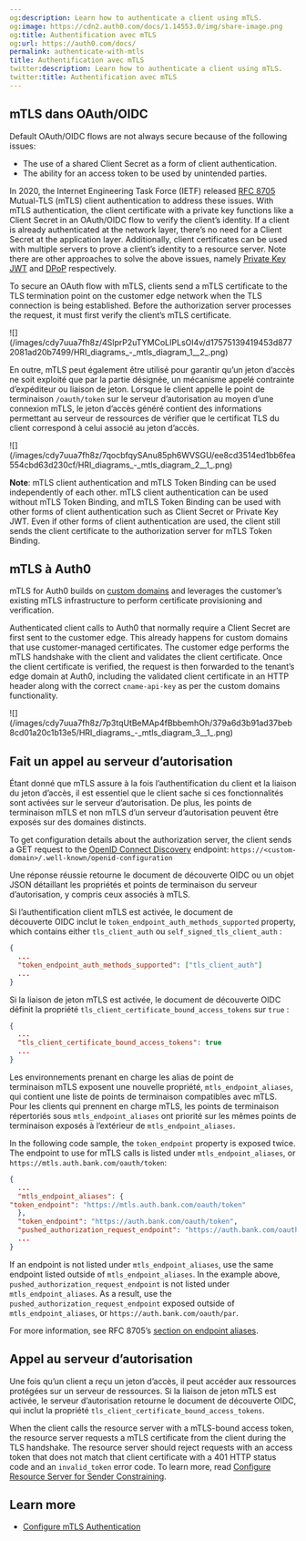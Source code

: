```yaml
---
og:description: Learn how to authenticate a client using mTLS.
og:image: https://cdn2.auth0.com/docs/1.14553.0/img/share-image.png
og:title: Authentification avec mTLS
og:url: https://auth0.com/docs/
permalink: authenticate-with-mtls
title: Authentification avec mTLS
twitter:description: Learn how to authenticate a client using mTLS.
twitter:title: Authentification avec mTLS
---
```


## mTLS dans OAuth/OIDC

Default <Tooltip tip="OAuth 2.0: Authorization framework that defines authorization protocols and workflows." cta="View Glossary" href="/docs/glossary?term=OAuth">OAuth</Tooltip>/OIDC flows are not always secure because of the following issues:

* The use of a shared <Tooltip tip="Client Secret: Secret used by a client (application) to authenticate with the Authorization Server; it should be known to only the client and the Authorization Server and must be sufficiently random to not be guessable." cta="View Glossary" href="/docs/glossary?term=Client+Secret">Client Secret</Tooltip> as a form of client authentication.
* The ability for an <Tooltip tip="Access Token: Authorization credential, in the form of an opaque string or JWT, used to access an API." cta="View Glossary" href="/docs/glossary?term=access+token">access token</Tooltip> to be used by unintended parties.

In 2020, the Internet Engineering Task Force (IETF) released [RFC 8705](https://www.rfc-editor.org/rfc/rfc8705) Mutual-TLS (mTLS) client authentication to address these issues. With mTLS authentication, the client certificate with a private key functions like a Client Secret in an OAuth/OIDC flow to verify the client’s identity. If a client is already authenticated at the network layer, there’s no need for a Client Secret at the application layer. Additionally, client certificates can be used with multiple servers to prove a client’s identity to a <Tooltip tip="Resource Server: Server hosting protected resources. Resource servers accept and respond to protected resource requests." cta="View Glossary" href="/docs/glossary?term=resource+server">resource server</Tooltip>. Note there are other approaches to solve the above issues, namely [Private Key JWT](/docs/get-started/authentication-and-authorization-flow/authenticate-with-private-key-jwt) and [DPoP](https://datatracker.ietf.org/doc/html/rfc9449) respectively.

To secure an OAuth flow with mTLS, clients send a mTLS certificate to the TLS termination point on the customer edge network when the TLS connection is being established. Before the <Tooltip tip="Authorization Server: Centralized server that contributes to defining the boundaries of a user’s access. For example, your authorization server can control the data, tasks, and features available to a user." cta="View Glossary" href="/docs/glossary?term=authorization+server">authorization server</Tooltip> processes the request, it must first verify the client’s mTLS certificate.

<Frame>![](/images/cdy7uua7fh8z/4SlprP2uTYMCoLIPLsOl4v/d17575139419453d8772081ad20b7499/HRI_diagrams_-_mtls_diagram_1__2_.png)</Frame>

En outre, mTLS peut également être utilisé pour garantir qu’un jeton d’accès ne soit exploité que par la partie désignée, un mécanisme appelé contrainte d’expéditeur ou liaison de jeton. Lorsque le client appelle le point de terminaison `/oauth/token` sur le serveur d’autorisation au moyen d’une connexion mTLS, le jeton d’accès généré contient des informations permettant au serveur de ressources de vérifier que le certificat TLS du client correspond à celui associé au jeton d’accès.

<Frame>![](/images/cdy7uua7fh8z/7qocbfqySAnu85ph6WVSGU/ee8cd3514ed1bb6fea554cbd63d230cf/HRI_diagrams_-_mtls_diagram_2__1_.png)</Frame>

**Note**: mTLS client authentication and mTLS Token Binding can be used independently of each other. mTLS client authentication can be used without mTLS Token Binding, and mTLS Token Binding can be used with other forms of client authentication such as Client Secret or Private Key <Tooltip tip="JSON Web Token (JWT): Standard ID Token format (and often Access Token format) used to represent claims securely between two parties." cta="View Glossary" href="/docs/glossary?term=JWT">JWT</Tooltip>. Even if other forms of client authentication are used, the client still sends the client certificate to the authorization server for mTLS Token Binding.

## mTLS à Auth0

mTLS for Auth0 builds on [custom domains](/docs/customize/custom-domains) and leverages the customer’s existing mTLS infrastructure to perform certificate provisioning and verification.

Authenticated client calls to Auth0 that normally require a Client Secret are first sent to the customer edge. This already happens for <Tooltip tip="Custom Domain: Third-party domain with a specialized, or vanity, name." cta="View Glossary" href="/docs/glossary?term=custom+domains">custom domains</Tooltip> that use customer-managed certificates. The customer edge performs the mTLS handshake with the client and validates the client certificate. Once the client certificate is verified, the request is then forwarded to the tenant’s edge domain at Auth0, including the validated client certificate in an HTTP header along with the correct `cname-api-key` as per the custom domains functionality.

<Frame>![](/images/cdy7uua7fh8z/7p3tqUtBeMAp4fBbbemhOh/379a6d3b91ad37beb8cd01a20c1b13e5/HRI_diagrams_-_mtls_diagram_3__1_.png)</Frame>

## Fait un appel au serveur d’autorisation

Étant donné que mTLS assure à la fois l’authentification du client et la liaison du jeton d’accès, il est essentiel que le client sache si ces fonctionnalités sont activées sur le serveur d’autorisation. De plus, les points de terminaison mTLS et non mTLS d’un serveur d’autorisation peuvent être exposés sur des domaines distincts.

To get configuration details about the authorization server, the client sends a GET request to the [OpenID Connect Discovery](https://openid.net/specs/openid-connect-discovery-1_0.html) endpoint: `https://<custom-domain>/.well-known/openid-configuration`

Une réponse réussie retourne le document de découverte OIDC ou un objet JSON détaillant les propriétés et points de terminaison du serveur d’autorisation, y compris ceux associés à mTLS.

Si l’authentification client mTLS est activée, le document de découverte OIDC inclut le `token_endpoint_auth_methods_supported` property, which contains either `tls_client_auth` ou `self_signed_tls_client_auth` :

```json lines
{
  ...
  "token_endpoint_auth_methods_supported": ["tls_client_auth"]
  ...
}
```






Si la liaison de jeton mTLS est activée, le document de découverte OIDC définit la propriété `tls_client_certificate_bound_access_tokens` sur `true` :

```json lines
{
  ...
  "tls_client_certificate_bound_access_tokens": true
  ...
}
```






Les environnements prenant en charge les alias de point de terminaison mTLS exposent une nouvelle propriété, `mtls_endpoint_aliases`, qui contient une liste de points de terminaison compatibles avec mTLS. Pour les clients qui prennent en charge mTLS, les points de terminaison répertoriés sous `mtls_endpoint_aliases` ont priorité sur les mêmes points de terminaison exposés à l’extérieur de `mtls_endpoint_aliases`.

In the following code sample, the `token_endpoint` property is exposed twice. The endpoint to use for mTLS calls is listed under `mtls_endpoint_aliases`, or `https://mtls.auth.bank.com/oauth/token`:

```json lines
{
  ...
  "mtls_endpoint_aliases": {
"token_endpoint": "https://mtls.auth.bank.com/oauth/token"
  },
  "token_endpoint": "https://auth.bank.com/oauth/token",
  "pushed_authorization_request_endpoint": "https://auth.bank.com/oauth/par",
  ...
}
```






If an endpoint is not listed under `mtls_endpoint_aliases`, use the same endpoint listed outside of `mtls_endpoint_aliases`. In the example above, `pushed_authorization_request_endpoint` is not listed under `mtls_endpoint_aliases`. As a result, use the `pushed_authorization_request_endpoint` exposed outside of `mtls_endpoint_aliases`, or `https://auth.bank.com/oauth/par`.

For more information, see RFC 8705’s [section on endpoint aliases](https://www.rfc-editor.org/rfc/rfc8705#name-metadata-for-mutual-tls-end).

## Appel au serveur d’autorisation

Une fois qu’un client a reçu un jeton d’accès, il peut accéder aux ressources protégées sur un serveur de ressources. Si la liaison de jeton mTLS est activée, le serveur d’autorisation retourne le document de découverte OIDC, qui inclut la propriété `tls_client_certificate_bound_access_tokens`.

When the client calls the resource server with a mTLS-bound access token, the resource server requests a mTLS certificate from the client during the TLS handshake. The resource server should reject requests with an access token that does not match that client certificate with a 401 HTTP status code and an `invalid_token` error code. To learn more, read [Configure Resource Server for Sender Constraining](/docs/secure/sender-constraining/configure-sender-constraining/configure-resource-server-for-sender-constraining).

## Learn more

* [Configure mTLS Authentication](/docs/get-started/applications/configure-mtls)